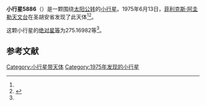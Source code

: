 {{Infobox planet
| bgcolour = #FFFFC0
| name = 5886 Rutger
| symbol = 
| image = 
| caption = 
| discovery = yes
| discovery_ref = 
| discoverer = [[菲利克斯·阿圭勒天文台|菲利克斯·阿圭勒天文台]]
| discovery_site = [[圣胡安省|圣胡安省]] 
| discovered = 1975年6月13日
| designations = yes
| mp_name = 
| named_after = 
| alt_names = 1975 LR/ 1950 TQ3 / 1979 DB1 / 1980 KP1 / 1982 YF4 / 1985 JP2 / 1991 NB2
| mp_category = [[主带小行星|主带小行星]]
| orbit_ref = <ref name="a">[http://ssd.jpl.nasa.gov/sbdb.cgi?sstr=5886 5886 Rutger] {{Wayback|url=http://ssd.jpl.nasa.gov/sbdb.cgi?sstr=5886 |date=20140815090541 }}，小行星數據庫瀏覽器（JPL Small-Body Database Browser）－[[美国国家航空航天局|美国国家航空航天局]]喷气推进实验室</ref>
| epoch = 2456400.5 (2013年4月18日更新)
| aphelion = {{convert|3.3093574|AU|km|3|abbr=on|lk=out}}
| perihelion = {{convert|2.7141170|AU|km|3|abbr=on}}
| semimajor = {{convert|3.0117372|AU|km|3|abbr=on}}
| eccentricity = 0.0988201
| period = 1909.079556 [[日|日]]<br />5.23[[儒略年|儒略年]]
| avg_speed = 
| inclination = 11.49293
| asc_node = 78.67870
| mean_anomaly = 
| arg_peri = 275.16982
| satellites = 
| physical_characteristics = yes
| dimensions = 
| mass = 
| density = 
| surface_grav = 
| escape_velocity = 
| sidereal_day = 
| axial_tilt = 
| pole_ecliptic_lat = 
| pole_ecliptic_lon = 
| albedo = 
| temperatures= 
| temp_name1 = 
| mean_temp_1 = 
| max_temp_1 = 
| temp_name2 = 
| max_temp_2 = 
| spectral_type = 
| abs_magnitude = 275.16982
}}

'''小行星5886'''（{{lang-en|5886 Rutger}}）是一颗围绕[[太阳|太阳]][[公转|公转]]的[[小行星|小行星]]。1975年6月13日，[[菲利克斯·阿圭勒天文台|菲利克斯·阿圭勒天文台]]在圣胡安省发现了此天体<ref name="a" /><ref>{{cite news|title=小行星列表|url=http://cfa-www.harvard.edu/iau/lists/NumberedMPs.txt|accessdate=2013-07-08|newspaper=哈佛大学|archive-date=2008-05-17|archive-url=https://web.archive.org/web/20080517010638/http://cfa-www.harvard.edu/iau/lists/NumberedMPs.txt|dead-url=no}}</ref>。

这颗小行星的[[绝对星等|绝对星等]]为275.16982等<ref name="a" />。

==参考文献==
{{reflist}}
{{Minor Planet Number|[[小行星5885|小行星5885]]|[[小行星5887|小行星5887]]}}

{{小天体}}

[[Category:小行星带天体|Category:小行星带天体]]
[[Category:1975年发现的小行星|Category:1975年发现的小行星]]

{{asteroid-stub}}